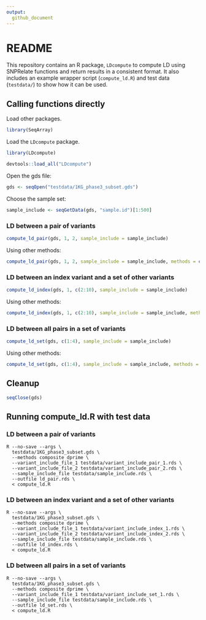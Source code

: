 ```yaml
---
output:
  github_document
---
```


# README

This repository contains an R package, `LDcompute` to compute LD using SNPRelate functions and return results in a consistent format.
It also includes an example wrapper script (`compute_ld.R`) and test data (`testdata/`) to show how it can be used.

## Calling functions directly

Load other packages.
```r
library(SeqArray)
```

Load the `LDcompute` package.

```r
library(LDcompute)
```
```r
devtools::load_all("LDcompute")
```

Open the gds file:

```r
gds <- seqOpen("testdata/1KG_phase3_subset.gds")
```

Choose the sample set:
```r
sample_include <- seqGetData(gds, "sample.id")[1:500]
```

### LD between a pair of variants

```r
compute_ld_pair(gds, 1, 2, sample_include = sample_include)
```

Using other methods:
```r
compute_ld_pair(gds, 1, 2, sample_include = sample_include, methods = c("composite", "dprime"))
```

### LD between an index variant and a set of other variants

```r
compute_ld_index(gds, 1, c(2:10), sample_include = sample_include)
```

Using other methods:
```r
compute_ld_index(gds, 1, c(2:10), sample_include = sample_include, methods = c("composite", "dprime"))
```

### LD between all pairs in a set of variants


```r
compute_ld_set(gds, c(1:4), sample_include = sample_include)
```

Using other methods:
```r
compute_ld_set(gds, c(1:4), sample_include = sample_include, methods = c("composite", "dprime"))
```

## Cleanup

```r
seqClose(gds)
```

## Running compute_ld.R with test data

### LD between a pair of variants

```
R --no-save --args \
  testdata/1KG_phase3_subset.gds \
  --methods composite dprime \
  --variant_include_file_1 testdata/variant_include_pair_1.rds \
  --variant_include_file_2 testdata/variant_include_pair_2.rds \
  --sample_include_file testdata/sample_include.rds \
  --outfile ld_pair.rds \
  < compute_ld.R
```

### LD between an index variant and a set of other variants

```
R --no-save --args \
  testdata/1KG_phase3_subset.gds \
  --methods composite dprime \
  --variant_include_file_1 testdata/variant_include_index_1.rds \
  --variant_include_file_2 testdata/variant_include_index_2.rds \
  --sample_include_file testdata/sample_include.rds \
  --outfile ld_index.rds \
  < compute_ld.R
```

### LD between all pairs in a set of variants

```
R --no-save --args \
  testdata/1KG_phase3_subset.gds \
  --methods composite dprime \
  --variant_include_file_1 testdata/variant_include_set_1.rds \
  --sample_include_file testdata/sample_include.rds \
  --outfile ld_set.rds \
  < compute_ld.R
```
